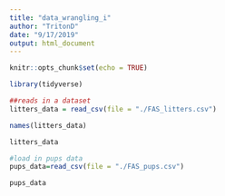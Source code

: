 ```yaml
---
title: "data_wrangling_i"
author: "TritonD"
date: "9/17/2019"
output: html_document
---
```


```r
knitr::opts_chunk$set(echo = TRUE)
```

```r
library(tidyverse)
```

```r
##reads in a dataset
litters_data = read_csv(file = "./FAS_litters.csv")
```
```r
names(litters_data)
```
```r
litters_data
```


```r
#load in pups data
pups_data=read_csv(file = "./FAS_pups.csv")
```
```r
pups_data
```


